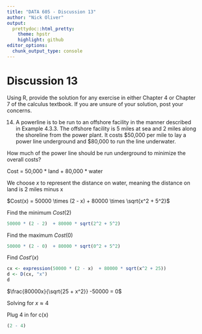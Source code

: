 ```yaml
---
title: "DATA 605 - Discussion 13"
author: "Nick Oliver"
output:
  prettydoc::html_pretty:
    theme: hpstr
    highlight: github
editor_options: 
  chunk_output_type: console
---
```


# Discussion 13

Using R, provide the solution for any exercise in either Chapter 4 or Chapter 7 of the calculus textbook. 
If you are unsure of your solution, post your concerns.

14. A powerline is to be run to an offshore facility in the manner described in Example 4.3.3. The offshore facility is 5 miles at sea and 2 miles along the shoreline from the power plant. It costs \$50,000 per mile to lay a power line underground and $80,000 to run the line underwater.

How much of the power line should be run underground to minimize the overall costs?

Cost = 50,000 * land + 80,000 * water

We choose $x$ to represent the distance on water, meaning the distance on land is 2 miles minus x

$Cost(x) = 50000 \times (2 - x)  + 80000 \times \sqrt{x^2 + 5^2}$

Find the minimum $Cost(2)$

```r
50000 * (2 - 2)  + 80000 * sqrt(2^2 + 5^2)
```

Find the maximum $Cost(0)$
```r
50000 * (2 - 0)  + 80000 * sqrt(0^2 + 5^2)
```

Find $Cost'(x)$
```r
cx <- expression(50000 * (2 - x)  + 80000 * sqrt(x^2 + 25))
d <- D(cx, "x")
d
```
$\frac{80000x}{\sqrt{25 + x^2}} -50000 = 0$

Solving for $x \approx 4$

Plug 4 in for c(x)

```r
(2 - 4)

```
